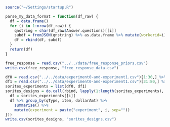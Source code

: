

```r
source("~/Settings/startup.R")

parse_my_data_format = function(df_raw) {
  df = data.frame()
  for (i in 1:nrow(df_raw)) {
    qnstring = char(df_raw$Answer.questions)[[i]]
    subdf = fromJSON(qnstring) %>% as.data.frame %>% mutate(workerid=i)
    df = rbind(df, subdf)
  }
  return(df)
}
```

```r
free_response = read.csv("../../data/free_response_priors.csv")
write.csv(free_response, "free_response_data.csv")
```

```r
df0 = read.csv("../../data/experiment0-and-experiment1.csv")[1:30,] %>% parse_my_data_format
df1 = read.csv("../../data/experiment0-and-experiment1.csv")[31:80,] %>% parse_my_data_format
sorites_experiments = list(df0, df1)
sorites_designs = do.call(rbind, lapply(1:length(sorites_experiments), function(i) {
  df = sorites_experiments[[i]]
  df %>% group_by(qType, item, dollarAmt) %>%
    summarise() %>%
    mutate(experiment = paste("experiment", i, sep=""))
}))
write.csv(sorites_designs, "sorites_designs.csv")
```

